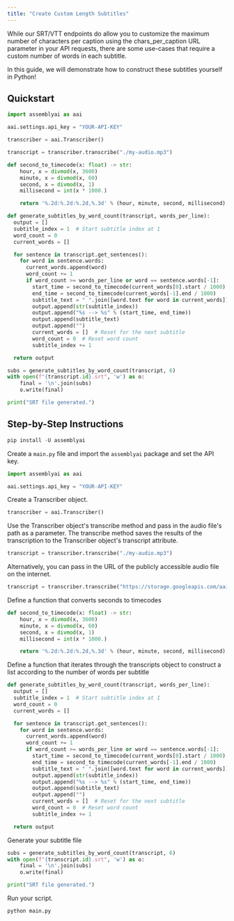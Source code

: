 ```yaml
---
title: "Create Custom Length Subtitles"
---
```


While our SRT/VTT endpoints do allow you to customize the maximum number of characters per caption using the chars_per_caption URL parameter in your API requests, there are some use-cases that require a custom number of words in each subtitle.

In this guide, we will demonstrate how to construct these subtitles yourself in Python!

## Quickstart

```python
import assemblyai as aai

aai.settings.api_key = "YOUR-API-KEY"

transcriber = aai.Transcriber()

transcript = transcriber.transcribe("./my-audio.mp3")

def second_to_timecode(x: float) -> str:
    hour, x = divmod(x, 3600)
    minute, x = divmod(x, 60)
    second, x = divmod(x, 1)
    millisecond = int(x * 1000.)

    return '%.2d:%.2d:%.2d,%.3d' % (hour, minute, second, millisecond)

def generate_subtitles_by_word_count(transcript, words_per_line):
  output = []
  subtitle_index = 1  # Start subtitle index at 1
  word_count = 0
  current_words = []

  for sentence in transcript.get_sentences():
    for word in sentence.words:
      current_words.append(word)
      word_count += 1
      if word_count >= words_per_line or word == sentence.words[-1]:
        start_time = second_to_timecode(current_words[0].start / 1000)
        end_time = second_to_timecode(current_words[-1].end / 1000)
        subtitle_text = " ".join([word.text for word in current_words])
        output.append(str(subtitle_index))
        output.append("%s --> %s" % (start_time, end_time))
        output.append(subtitle_text)
        output.append("")
        current_words = []  # Reset for the next subtitle
        word_count = 0  # Reset word count
        subtitle_index += 1

  return output

subs = generate_subtitles_by_word_count(transcript, 6)
with open(f"{transcript.id}.srt", 'w') as o:
    final = '\n'.join(subs)
    o.write(final)

print("SRT file generated.")
```

## Step-by-Step Instructions

```python
pip install -U assemblyai

```

Create a `main.py` file and import the `assemblyai` package and set the API key.

```python
import assemblyai as aai

aai.settings.api_key = "YOUR-API-KEY"
```

Create a Transcriber object.

```python
transcriber = aai.Transcriber()
```

Use the Transcriber object's transcribe method and pass in the audio file's path as a parameter. The transcribe method saves the results of the transcription to the Transcriber object's transcript attribute.

```python
transcript = transcriber.transcribe("./my-audio.mp3")
```

Alternatively, you can pass in the URL of the publicly accessible audio file on the internet.

```python
transcript = transcriber.transcribe("https://storage.googleapis.com/aai-docs-samples/espn.m4a")
```

Define a function that converts seconds to timecodes

```python
def second_to_timecode(x: float) -> str:
    hour, x = divmod(x, 3600)
    minute, x = divmod(x, 60)
    second, x = divmod(x, 1)
    millisecond = int(x * 1000.)

    return '%.2d:%.2d:%.2d,%.3d' % (hour, minute, second, millisecond)
```

Define a function that iterates through the transcripts object to construct a list according to the number of words per subtitle

```python
def generate_subtitles_by_word_count(transcript, words_per_line):
  output = []
  subtitle_index = 1  # Start subtitle index at 1
  word_count = 0
  current_words = []

  for sentence in transcript.get_sentences():
    for word in sentence.words:
      current_words.append(word)
      word_count += 1
      if word_count >= words_per_line or word == sentence.words[-1]:
        start_time = second_to_timecode(current_words[0].start / 1000)
        end_time = second_to_timecode(current_words[-1].end / 1000)
        subtitle_text = " ".join([word.text for word in current_words])
        output.append(str(subtitle_index))
        output.append("%s --> %s" % (start_time, end_time))
        output.append(subtitle_text)
        output.append("")
        current_words = []  # Reset for the next subtitle
        word_count = 0  # Reset word count
        subtitle_index += 1

  return output
```

Generate your subtitle file

```python
subs = generate_subtitles_by_word_count(transcript, 6)
with open(f"{transcript.id}.srt", 'w') as o:
    final = '\n'.join(subs)
    o.write(final)

print("SRT file generated.")
```

Run your script.

```bash
python main.py
```
